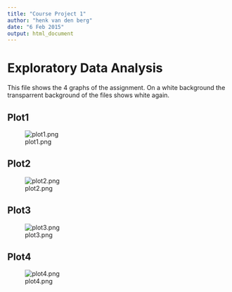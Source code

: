 ```yaml
---
title: "Course Project 1"
author: "henk van den berg"
date: "6 Feb 2015"
output: html_document
---
```


# Exploratory Data Analysis

This file shows the 4 graphs of the assignment. On a white background the transparrent
background of the files shows white again.

## Plot1
![plot1.png](plot1.png)

## Plot2
![plot2.png](plot1.png)

## Plot3
![plot3.png](plot1.png)

## Plot4
![plot4.png](plot1.png)